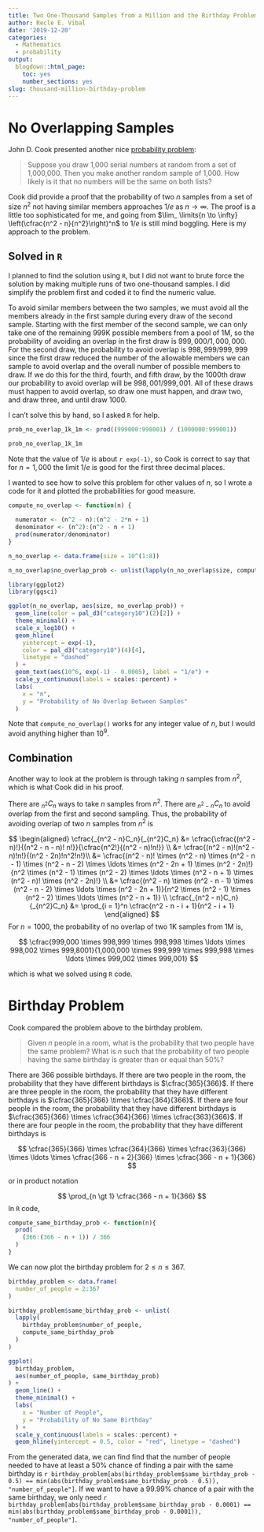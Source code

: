 ```yaml
---
title: Two One-Thousand Samples from a Million and the Birthday Problem
author: Recle E. Vibal
date: '2019-12-20'
categories:
  - Mathematics
  - probability
output:
  blogdown::html_page:
    toc: yes
    number_sections: yes
slug: thousand-million-birthday-problem
---
```


# No Overlapping Samples

John D. Cook presented another nice [probability problem](https://www.johndcook.com/blog/2019/12/13/random-sample-overlap/):

>Suppose you draw 1,000 serial numbers at random from a set of 1,000,000. Then you make another random sample of 1,000. How likely is it that no numbers will be the same on both lists?

Cook did provide a proof that the probability of two $n$ samples from a set of size $n^2$ not having similar members approaches $1/e$ as $n \to \infty$. The proof is a little too sophisticated for me, and going from $\lim_ \limits{n \to \infty} \left(\cfrac{n^2 - n}{n^2}\right)^n$ to $1/e$ is still mind boggling. Here is my approach to the problem.

## Solved in `R`

I planned to find the solution using `R`, but I did not want to brute force the solution by making multiple runs of two one-thousand samples. I did simplify the problem first and coded it to find the numeric value.

To avoid similar members between the two samples, we must avoid all the members already in the first sample during every draw of the second sample. Starting with the first member of the second sample, we can only take one of the remaining 999K possible members from a pool of 1M, so the probability of avoiding an overlap in the first draw is $999,000/1,000,000$. For the second draw, the probability to avoid overlap is $998,999/999,999$ since the first draw reduced the number of the allowable members we can sample to avoid overlap and the overall number of possible members to draw. If we do this for the third, fourth, and fifth draw, by the 1000th draw our probability to avoid overlap will be $998,001/999,001$. All of these draws must happen to avoid overlap, so draw one must happen, and draw two, and draw three, and until draw 1000.

I can't solve this by hand, so I asked `R` for help.

```r

prob_no_overlap_1k_1m <- prod((999000:998001) / (1000000:999001))

prob_no_overlap_1k_1m

```

Note that the value of $1/e$ is about `r exp(-1)`, so Cook is correct to say that for $n = 1,000$ the limit $1/e$ is good for the first three decimal places.

I wanted to see how to solve this problem for other values of $n$, so I wrote a code for it and plotted the probabilities for good measure.

```r

compute_no_overlap <- function(n) {
  
  numerator <- (n^2 - n):(n^2 - 2*n + 1)
  denominator <- (n^2):(n^2 - n + 1)
  prod(numerator/denominator)
}

n_no_overlap <- data.frame(size = 10^(1:8))

n_no_overlap$no_overlap_prob <- unlist(lapply(n_no_overlap$size, compute_no_overlap))

library(ggplot2)
library(ggsci)

ggplot(n_no_overlap, aes(size, no_overlap_prob)) +
  geom_line(color = pal_d3("category10")(2)[2]) +
  theme_minimal() +
  scale_x_log10() +
  geom_hline(
    yintercept = exp(-1), 
    color = pal_d3("category10")(4)[4], 
    linetype = "dashed"
  ) +
  geom_text(aes(10^6, exp(-1) - 0.0005), label = "1/e") + 
  scale_y_continuous(labels = scales::percent) +
  labs(
    x = "n", 
    y = "Probability of No Overlap Between Samples"
  )

```

Note that `compute_no_overlap()` works for any integer value of $n$, but I would avoid anything higher than $10^9$.

## Combination

Another way to look at the problem is through taking $n$ samples from $n^2$, which is what Cook did in his proof.

There are $_{n^2}C_n$ ways to take $n$ samples from $n^2$. There are $_{n^2 - n}C_n$ to avoid overlap from the first and second sampling. Thus, the probability of avoiding overlap of two $n$ samples from $n^2$ is

$$
\begin{aligned}
\cfrac{_{n^2 - n}C_n}{_{n^2}C_n} &= \cfrac{\cfrac{(n^2 - n)!}{(n^2 - n - n)! n!}}{\cfrac{n^2!}{(n^2 - n)!n!}} \\
&= \cfrac{(n^2 - n)!(n^2 - n)!n!}{(n^2 - 2n)!n^2!n!}\\
&= \cfrac{(n^2 - n)! \times (n^2 - n) \times (n^2 - n - 1) \times (n^2 - n - 2) \times \ldots \times (n^2 - 2n + 1) \times (n^2 - 2n)!}{n^2 \times (n^2 - 1) \times (n^2 - 2) \times \ldots \times (n^2 - n + 1) \times (n^2 - n)! \times (n^2 - 2n)!} \\
&= \cfrac{(n^2 - n) \times (n^2 - n - 1) \times (n^2 - n - 2) \times \ldots \times (n^2 - 2n + 1)}{n^2 \times (n^2 - 1) \times (n^2 - 2) \times \ldots \times (n^2 - n + 1)} \\
\cfrac{_{n^2 - n}C_n}{_{n^2}C_n} &= \prod_{i = 1}^n \cfrac{n^2 - n - i + 1}{n^2 - i + 1}
\end{aligned}
$$
For $n = 1000$, the probability of no overlap of two 1K samples from 1M is,

$$
\cfrac{999,000 \times 998,999 \times 998,998 \times \ldots \times 998,002 \times 999,8001}{1,000,000 \times 999,999 \times 999,998 \times \ldots \times 999,002 \times 999,001}
$$

which is what we solved using `R` code.

# Birthday Problem

Cook compared the problem above to the birthday problem.

> Given $n$ people in a room, what is the probability that two people have the same problem? What is $n$ such that the probability of two people having the same birthday is greater than or equal than 50%?

There are 366 possible birthdays. If there are two people in the room, the probability that they have different birthdays is $\cfrac{365}{366}$. If there are three people in the room, the probability that they have different birthdays is $\cfrac{365}{366} \times \cfrac{364}{366}$. If there are four people in the room, the probability that they have different birthdays is $\cfrac{365}{366} \times \cfrac{364}{366} \times \cfrac{363}{366}$. If there are four people in the room, the probability that they have different birthdays is 

$$
\cfrac{365}{366} \times \cfrac{364}{366} \times \cfrac{363}{366} \times \ldots \times \cfrac{366 - n + 2}{366} \times \cfrac{366 - n + 1}{366}
$$ 

or in product notation

$$
\prod_{n \gt 1} \cfrac{366 - n + 1}{366}
$$
In `R` code,

```r

compute_same_birthday_prob <- function(n){
  prod(
    (366:(366 - n + 1)) / 366
  )
}

```

We can now plot the birthday problem for $2 \le n \le 367$.

```r

birthday_problem <- data.frame(
  number_of_people = 2:367
)

birthday_problem$same_birthday_prob <- unlist(
  lapply(
    birthday_problem$number_of_people,
    compute_same_birthday_prob
  )
)

ggplot(
  birthday_problem,
  aes(number_of_people, same_birthday_prob)
) +
  geom_line() +
  theme_minimal() +
  labs(
    x = "Number of People",
    y = "Probability of No Same Birthday"
  ) +
  scale_y_continuous(labels = scales::percent) +
  geom_hline(yintercept = 0.5, color = "red", linetype = "dashed")

```

From the generated data, we can find find that the number of people needed to have at least a 50% chance of finding a pair with the same birthday is `r birthday_problem[abs(birthday_problem$same_birthday_prob - 0.5) == min(abs(birthday_problem$same_birthday_prob - 0.5)), "number_of_people"]`. If we want to have a 99.99% chance of a pair with the same birthday, we only need `r birthday_problem[abs(birthday_problem$same_birthday_prob - 0.0001) == min(abs(birthday_problem$same_birthday_prob - 0.0001)), "number_of_people"]`.

